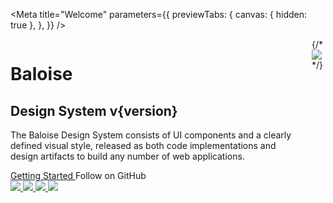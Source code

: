 
<Meta
  title="Welcome"
  parameters={{
    previewTabs: {
      canvas: { hidden: true },
    },
  }}
/>


<bal-doc-app>
  <div className="welcome-container bal-app">
    <div class="columns">
      <div class="column is-7">
        <h1 class="mx-6 mt-6 mb-0 p-0 is-size-2 subtitle">Baloise</h1>
        <h2 class="mx-6 my-0 p-0 is-size-2 title">Design System v{version}</h2>
        <p class="mx-6 mt-6 p-0">
          The Baloise Design System consists of UI components and a clearly defined visual style, released as both code
          implementations and design artifacts to build any number of web applications.
        </p>
        <div class="mx-6 mt-8 p-0">
          <a
            class="button is-primary is-inverted"
            style={{ width: 'auto' }}
            href="?path=/docs/getting-started-overview--page"
          >
            Getting Started
          </a>
          <bal-button
            class="github-icon"
            inverted
            color="info"
            href="https://github.com/baloise/design-system"
            icon="github"
            target="_blank"
            class="ml-4"
          >
            Follow on GitHub
          </bal-button>
        </div>
        <div class="mx-6 mt-8 p-0">
          <a style={{ width: 'auto' }} href="?path=/docs/getting-started-angular-overview--page">
            <img src={AngularLogo} style={{ maxWidth: '60px', maxHeight: '60px' }} />
          </a>
          <a class="ml-5" style={{ width: 'auto' }} href="?path=/docs/getting-started-vue-overview--page">
            <img src={VueLogo} class="m-1" style={{ maxWidth: '50px', maxHeight: '50px' }} />
          </a>
          <a class="ml-5" style={{ width: 'auto' }} href="?path=/docs/getting-started-react-overview--page">
            <img src={ReactLogo} class="m-1" style={{ maxWidth: '50px', maxHeight: '50px' }} />
          </a>
          <a class="ml-5" style={{ width: 'auto' }} href="?path=/docs/getting-started-html5-overview--page">
            <img src={HtmlLogo} style={{ maxWidth: '60px', maxHeight: '60px' }} />
          </a>
        </div>
      </div>
      <div class="column is-hidden-mobile	mt-6">{/* <img src={Wallpaper} style={{ maxWidth: '80%' }} /> */}</div>
    </div>
  </div>
</bal-doc-app>
